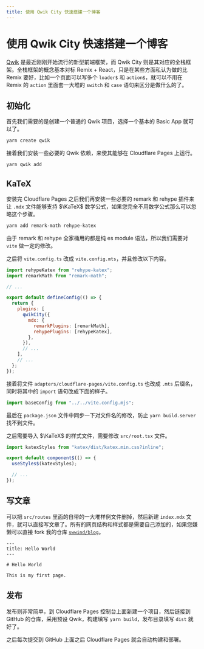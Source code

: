 ```yaml
---
title: 使用 Qwik City 快速搭建一个博客
---
```


# 使用 Qwik City 快速搭建一个博客


<Metadata author="swwind" time="2023-3-5" />

[Qwik](https://qwik.builder.io) 是最近刚刚开始流行的新型前端框架，而 Qwik City 则是其对应的全栈框架。全栈框架的概念基本对标 Remix + React，只是在某些方面私认为做的比 Remix 要好，比如一个页面可以写多个 `loader$` 和 `action$`，就可以不用在 Remix 的 `action` 里面套一大堆的 `switch` 和 `case` 语句来区分是做什么的了。

## 初始化

首先我们需要的是创建一个普通的 Qwik 项目，选择一个基本的 Basic App 就可以了。

```bash
yarn create qwik
```

接着我们安装一些必要的 Qwik 依赖，来使其能够在 Cloudflare Pages 上运行。

```bash
yarn qwik add
```

## KaTeX

安装完 Cloudflare Pages 之后我们再安装一些必要的 remark 和 rehype 插件来让 `.mdx` 文件能够支持 $\KaTeX$ 数学公式，如果您完全不用数学公式那么可以忽略这个步骤。

```bash
yarn add remark-math rehype-katex
```

由于 remark 和 rehype 全家桶用的都是纯 es module 语法，所以我们需要对 `vite` 做一定的修改。

之后将 `vite.config.ts` 改成 `vite.config.mts`，并且修改以下内容。

```js
import rehypeKatex from "rehype-katex";
import remarkMath from "remark-math";

// ...

export default defineConfig(() => {
  return {
    plugins: [
      qwikCity({
        mdx: {
          remarkPlugins: [remarkMath],
          rehypePlugins: [rehypeKatex],
        },
      }),
      // ...
    ],
    // ...
  };
});
```

接着将文件 `adapters/cloudflare-pages/vite.config.ts` 也改成 `.mts` 后缀名，同时将其中的 `import` 语句改成下面的样子。

```js
import baseConfig from "../../vite.config.mjs";
```

最后在 `package.json` 文件中同步一下对文件名的修改，防止 `yarn build.server` 找不到文件。

之后需要导入 $\KaTeX$ 的样式文件，需要修改 `src/root.tsx` 文件。

```js
import katexStyles from "katex/dist/katex.min.css?inline";

export default component$(() => {
  useStyles$(katexStyles);

  // ...
});
```

## 写文章

可以把 `src/routes` 里面的自带的一大堆样例文件删掉，然后新建 `index.mdx` 文件，就可以直接写文章了。所有的网页结构和样式都是需要自己添加的，如果您嫌懒可以直接 fork 我的仓库 [`swwind/blog`](https://github.com/swwind/blog)。

```mdx
---
title: Hello World
---

# Hello World

This is my first page.
```

## 发布

发布则非常简单，到 Cloudflare Pages 控制台上面新建一个项目，然后链接到 GitHub 的仓库，采用预设 Qwik，构建填写 `yarn build`，发布目录填写 `dist` 就好了。

之后每次提交到 GitHub 上面之后 Cloudflare Pages 就会自动构建和部署。
